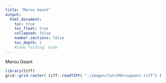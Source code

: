 ```yaml
---
title: "Merou Geant"
output:
  html_document:
    toc: true
    toc_float: true
    collapsed: false
    number_sections: false
    toc_depth: 1
    #code_folding: hide
---
```

</div>
<div class="col-sm-6">
Merou Geant
```r
library(tiff)
grid::grid.raster( tiff::readTIFF( "./images/CatchMerougeant.tiff") )
```
</a>
</div>